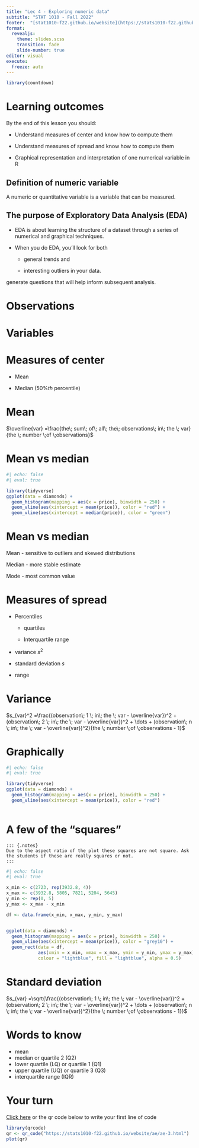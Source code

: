 ```yaml
---
title: "Lec 4 - Exploring numeric data"
subtitle: "STAT 1010 - Fall 2022"
footer:  "[stat1010-f22.github.io/website](https://stats1010-f22.github.io/website/)"
format: 
  revealjs: 
    theme: slides.scss
    transition: fade
    slide-number: true
editor: visual
execute:
  freeze: auto
---
```


```r
library(countdown)
```

# Learning outcomes

By the end of this lesson you should:

-   Understand measures of center and know how to compute them

-   Understand measures of spread and know how to compute them

-   Graphical representation and interpretation of one numerical variable in R

## Definition of numeric variable

A numeric or quantitative variable is a variable that can be measured.

## The purpose of Exploratory Data Analysis (EDA)

-   EDA is about learning the structure of a dataset through a series of numerical and graphical techniques.

-   When you do EDA, you'll look for both

    -   general trends and

    -   interesting outliers in your data.

generate questions that will help inform subsequent analysis.

# Observations {background-image="lect_04_images/observations.png" background-size="contain"}

# Variables {background-image="lect_04_images/variables.png" background-size="contain"}

# Measures of center

-   Mean

-   Median ($50\%th$ percentile)

# Mean

$\overline{var} =\frac{the\; sum\; of\; all\; the\; observations\; in\; the \; var}{the \; number \;of \;observations}$

# Mean vs median

```r
#| echo: false
#| eval: true

library(tidyverse)
ggplot(data = diamonds) +
  geom_histogram(mapping = aes(x = price), binwidth = 250) +
  geom_vline(aes(xintercept = mean(price)), color = "red") +
  geom_vline(aes(xintercept = median(price)), color = "green")

```

# Mean vs median

Mean - sensitive to outliers and skewed distributions

Median - more stable estimate

Mode - most common value

# Measures of spread

-   Percentiles

    -   quartiles

    -   Interquartile range

-   variance $s^2$

-   standard deviation $s$

-   range

# Variance

$s_{var}^2 =\frac{(observation\; 1 \; in\; the \; var - \overline{var})^2 + (observation\; 2 \; in\; the \; var - \overline{var})^2 + \dots + (observation\; n \; in\; the \; var - \overline{var})^2}{the \; number \;of \;observations - 1}$

# Graphically

```r
#| echo: false
#| eval: true

library(tidyverse)
ggplot(data = diamonds) +
  geom_histogram(mapping = aes(x = price), binwidth = 250) +
  geom_vline(aes(xintercept = mean(price)), color = "red")
  
```

# A few of the "squares"

    ::: {.notes}
    Due to the aspect ratio of the plot these squares are not square. Ask the students if these are really squares or not.
    :::

```r
#| echo: false
#| eval: true

x_min <- c(2723, rep(3932.8, 4))
x_max <- c(3932.8, 5805, 7821, 5204, 5645)
y_min <- rep(0, 5)
y_max <- x_max - x_min

df <- data.frame(x_min, x_max, y_min, y_max)


ggplot(data = diamonds) +
  geom_histogram(mapping = aes(x = price), binwidth = 250) +
  geom_vline(aes(xintercept = mean(price)), color = "grey10") +
  geom_rect(data = df,
            aes(xmin = x_min, xmax = x_max, ymin = y_min, ymax = y_max), 
            colour = "lightblue", fill = "lightblue", alpha = 0.5)
```

# Standard deviation

$s_{var} =\sqrt{\frac{(observation\; 1 \; in\; the \; var - \overline{var})^2 + (observation\; 2 \; in\; the \; var - \overline{var})^2 + \dots + (observation\; n \; in\; the \; var - \overline{var})^2}{the \; number \;of \;observations - 1}}$

# Words to know

-   mean
-   median or quartile 2 (Q2)
-   lower quartile (LQ) or quartile 1 (Q1)
-   upper quartile (UQ) or quartile 3 (Q3)
-   interquartile range (IQR)

# Your turn

[Click here](https://stats1010-f22.github.io/website/ae/ae-3.html) or the qr code below to write your first line of code

```r
library(qrcode)
qr <- qr_code("https://stats1010-f22.github.io/website/ae/ae-3.html")
plot(qr)
```
